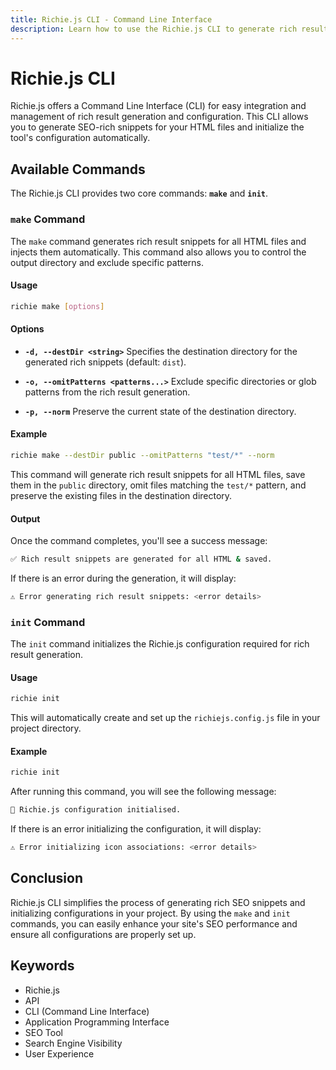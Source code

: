 ```yaml
---
title: Richie.js CLI - Command Line Interface
description: Learn how to use the Richie.js CLI to generate rich result snippets and initialize configuration for your projects.
---
```


# Richie.js CLI

Richie.js offers a Command Line Interface (CLI) for easy integration and management of rich result generation and configuration. This CLI allows you to generate SEO-rich snippets for your HTML files and initialize the tool's configuration automatically.

## Available Commands

The Richie.js CLI provides two core commands: **`make`** and **`init`**.

### `make` Command

The `make` command generates rich result snippets for all HTML files and injects them automatically. This command also allows you to control the output directory and exclude specific patterns.

#### Usage

```bash
richie make [options]
```

#### Options

- **`-d, --destDir <string>`**
  Specifies the destination directory for the generated rich snippets (default: `dist`).
- **`-o, --omitPatterns <patterns...>`**
  Exclude specific directories or glob patterns from the rich result generation.

- **`-p, --norm`**
  Preserve the current state of the destination directory.

#### Example

```bash
richie make --destDir public --omitPatterns "test/*" --norm
```

This command will generate rich result snippets for all HTML files, save them in the `public` directory, omit files matching the `test/*` pattern, and preserve the existing files in the destination directory.

#### Output

Once the command completes, you'll see a success message:

```bash
✅ Rich result snippets are generated for all HTML & saved.
```

If there is an error during the generation, it will display:

```bash
⚠️ Error generating rich result snippets: <error details>
```

### `init` Command

The `init` command initializes the Richie.js configuration required for rich result generation.

#### Usage

```bash
richie init
```

This will automatically create and set up the `richiejs.config.js` file in your project directory.

#### Example

```bash
richie init
```

After running this command, you will see the following message:

```bash
🚀 Richie.js configuration initialised.
```

If there is an error initializing the configuration, it will display:

```bash
⚠️ Error initializing icon associations: <error details>
```

## Conclusion

Richie.js CLI simplifies the process of generating rich SEO snippets and initializing configurations in your project. By using the `make` and `init` commands, you can easily enhance your site's SEO performance and ensure all configurations are properly set up.

## Keywords


<ul className={style.keywords}>
  <li>Richie.js</li>
  <li>API</li>
  <li>CLI (Command Line Interface)</li>
  <li>Application Programming Interface</li>
  <li>SEO Tool</li>
  <li>Search Engine Visibility</li>
  <li>User Experience</li>
</ul>
